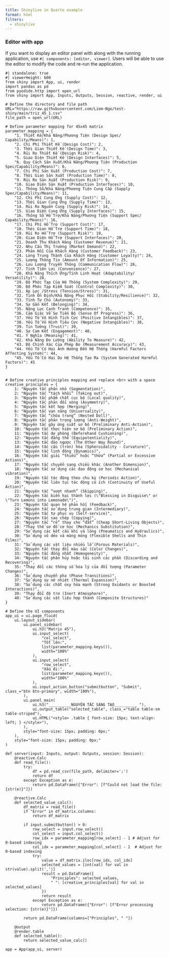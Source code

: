 ```yaml
---
title: Shinylive in Quarto example
format: html
filters:
  - shinylive
---
```

### Editor with app

If you want to display an editor panel with along with the running application, use `#| components: [editor, viewer]`. Users will be able to use the editor to modify the code and re-run the application.

```shinylive-python
#| standalone: true
#| viewerHeight: 600
from shiny import App, ui, render
import pandas as pd
from pyodide.http import open_url
from shiny import App, Inputs, Outputs, Session, reactive, render, ui

# Define the directory and file path
URL="https://raw.githubusercontent.com/Liem-Ngo/test-shiny/main/triz_45_1.csv"
file_path = open_url(URL)

# Define parameter mapping for 45x45 matrix
parameter_mapping = {
    "1. Thiết Kế/Khả Năng/Phương Tiện (Design Spec/ Capability/Means)": 1,
    "2. Chi Phí Thiết Kế (Design Cost)": 2,
    "3. Thời Gian Thiết Kế (Design Time)": 3,
    "4. Rủi Ro Thiết Kế (Design Risk)": 4,
    "5. Giao Diện Thiết Kế (Design Interfaces)": 5,
    "6. Quy Cách Sản Xuất/Khả Năng/Phương Tiện (Production Spec/Capability/Means)": 6,
    "7. Chi Phí Sản Xuất (Production Cost)": 7,
    "8. Thời Gian Sản Xuất (Production Time)": 8,
    "9. Rủi Ro Sản Xuất (Production Risk)": 9,
    "10. Giao Diện Sản Xuất (Production Interfaces)": 10,
    "11. Thông Số/Khả Năng/Phương Tiện Cung Cấp (Supply Spec/Capability/Means)": 11,
    "12. Chi Phí Cung Ứng (Supply Cost)": 12,
    "13. Thời Gian Cung Ứng (Supply Time)": 13,
    "14. Rủi Ro Nguồn Cung (Supply Risk)": 14,
    "15. Giao Diện Cung Ứng (Supply Interfaces)": 15,
    "16. Thông Số Hỗ Trợ/Khả Năng/Phương Tiện (Support Spec/ Capability/Means)": 16,
    "17. Chi Phí Hỗ Trợ (Support Cost)": 17,
    "18. Thời Gian Hỗ Trợ (Support Time)": 18,
    "19. Rủi Ro Hỗ Trợ (Support Risk)": 19,
    "20. Giao Diện Hỗ Trợ (Support Interfaces)": 20,
    "21. Doanh Thu Khách Hàng (Customer Revenue)": 21,
    "22. Nhu Cầu Thị Trường (Market Demand)": 22,
    "23. Phản Hồi Của Khách Hàng (Customer Feedback)": 23,
    "24. Lòng Trung Thành Của Khách Hàng (Customer Loyalty)": 24,
    "25. Lượng Thông Tin (Amount Of Information)": 25,
    "26. Lưu Lượng Truyền Thông (Communication Flow)": 26,
    "27. Tính Tiện Lợi (Convenience)": 27,
    "28. Khả Năng Thích Ứng/Tính Linh Hoạt (Adaptability/ Versatility)": 28,
    "29. Độ Phức Tạp Của Hệ Thống (System Complexity)": 29,
    "30. Độ Phức Tạp Kiểm Soát (Control Complexity)": 30,
    "31. Áp Lực /Stress (Tension/Stress)": 31,
    "32. Tính Ổn Định/Khả Năng Phục Hồi (Stability/Resilience)": 32,
    "33. Tính Tự Chủ (Autonomy)": 33,
    "34. Sự Gắn Kết (Belonging)": 34,
    "35. Năng Lực Cạnh Tranh (Competence)": 35,
    "36. Cảm Giác Về Sự Tiến Bộ (Sense Of Progress)": 36,
    "37. Yếu Tố Vô Hình Tích Cực (Positive Intangibles)": 37,
    "38. Yếu Tố Vô Hình Tiêu Cực (Negative Intangibles)": 38,
    "39. Tin Tưởng (Trust)": 39,
    "40. Sự Cam Kết (Engagement)": 40,
    "41. Ý Nghĩa (Meaning)": 41,
    "42. Khả Năng Đo Lường (Ability To Measure)": 42,
    "43. Độ Chính Xác Của Phép Đo (Measurement Accuracy)": 43,
    "44. Yếu Tố Có Hại Ảnh Hưởng Đến Hệ Thống (Harmful Factors Affecting System)": 44,
    "45. Yếu Tố Có Hại Do Hệ Thống Tạo Ra (System Generated Harmful Factors)": 45
}


# Define creative principles mapping and replace <br> with a space
creative_principles = {
    1: "Nguyên tắc phân nhỏ (Segmentation)",
    2: "Nguyên tắc “tách khỏi” (Taking out)",
    3: "Nguyên tắc phẩm chất cục bộ (Local quality)",
    4: "Nguyên tắc phản đối xứng (Asymmetry)",
    5: "Nguyên tắc kết hợp (Merging)",
    6: "Nguyên tắc vạn năng (Universality)",
    7: "Nguyên tắc “chứa trong” (Nested Doll)",
    8: "Nguyên tắc phản trọng lượng (Anti-Weight)",
    9: "Nguyên tắc gây ứng suất sơ bộ (Preliminary Anti-Action)",
    10: "Nguyên tắc thực hiện sơ bộ (Preliminary Action)",
    11: "Nguyên tắc dự phòng (Beforehand Cushioning)",
    12: "Nguyên tắc đẳng thế (Equipotentiality)",
    13: "Nguyên tắc đảo ngược (The Other Way Round)",
    14: "Nguyên tắc cầu (tròn) hóa (Spheroidality - Curvature)",
    15: "Nguyên tắc linh động (Dynamics)",
    16: "Nguyên tắc giải “thiếu” hoặc “thừa” (Partial or Excessive Actions)",
    17: "Nguyên tắc chuyển sang chiều khác (Another Dimension)",
    18: "Nguyên tắc sử dụng các dao động cơ học (Mechanical vibration)",
    19: "Nguyên tắc tác động theo chu kỳ (Periodic Action)",
    20: "Nguyên tắc liên tục tác động có ích (Continuity of Useful Action)",
    21: "Nguyên tắc “vượt nhanh” (Skipping)",
    22: "Nguyên tắc biến hại thành lợi (\"Blessing in Disguise\" or \"Turn Lemons into Lemonade\")",
    23: "Nguyên tắc quan hệ phản hồi (Feedback)",
    24: "Nguyên tắc sử dụng trung gian (Intermediary)",
    25: "Nguyên tắc tự phục vụ (Self-service)",
    26: "Nguyên tắc sao chép (Copying)",
    27: "Nguyên tắc “rẻ” thay cho “đắt” (Cheap Short-Living Objects)",
    28: "Thay thế sơ đồ cơ học (Mechanics Substitution)",
    29: "Sử dụng các kết cấu khí và lỏng (Pneumatics and Hydraulics)",
    30: "Sử dụng vỏ dẻo và màng mỏng (Flexible Shells and Thin Films)",
    31: "Sử dụng các vật liệu nhiều lỗ (Porous Materials)",
    32: "Nguyên tắc thay đổi màu sắc (Color Changes)",
    33: "Nguyên tắc đồng nhất (Homogeneity)",
    34: "Nguyên tắc phân hủy hoặc tái sinh các phần (Discarding and Recovering)",
    35: "Thay đổi các thông số hóa lý của đối tượng (Parameter Changes)",
    36: "Sử dụng chuyển pha (Phase Transitions)",
    37: "Sử dụng sự nở nhiệt (Thermal Expansion)",
    38: "Sử dụng các chất oxy hóa mạnh (Strong Oxidants or Boosted Interactions)",
    39: "Thay đổi độ trơ (Inert Atmosphere)",
    40: "Sử dụng các vật liệu hợp thành (Composite Structures)"
}

# Define the UI components
app_ui = ui.page_fluid(
    ui.layout_sidebar(
        ui.panel_sidebar(
            ui.h3("Matrix 45"),
            ui.input_select(
                "col_select",
                "Tốt lên:",
                list(parameter_mapping.keys()),
                width="100%"
            ),
            ui.input_select(
                "row_select",
                "Xấu đi:",
                list(parameter_mapping.keys()),
                width="100%"
            ),
            ui.input_action_button("submitbutton", "Submit", class_="btn btn-primary", width="100%"),
        ),
        ui.panel_main(
            ui.h3("__________NGUYÊN TẮC SÁNG TẠO__________ "),
            ui.output_table("selected_table", class_="table table-sm table-striped"),
            ui.HTML("<style> .table { font-size: 15px; text-align: left; } </style>"),
        ),
        style="font-size: 15px; padding: 0px;"
    ),
    style="font-size: 15px; padding: 0px;"
)

def server(input: Inputs, output: Outputs, session: Session):
    @reactive.Calc
    def read_file():
        try:
            df = pd.read_csv(file_path, delimiter=';')
            return df
        except Exception as e:
            return pd.DataFrame({"Error": [f"Could not load the file: {str(e)}"]})

    @reactive.Calc
    def selected_value_calc():
        df_matrix = read_file()
        if "Error" in df_matrix.columns:
            return df_matrix
        
        if input.submitbutton() > 0:
            row_select = input.row_select()
            col_select = input.col_select()
            row_idx = parameter_mapping[row_select] - 1 # Adjust for 0-based indexing
            col_idx = parameter_mapping[col_select] - 1  # Adjust for 0-based indexing
            try:
                value = df_matrix.iloc[row_idx, col_idx]
                selected_values = [int(val) for val in str(value).split(',')]
                result = pd.DataFrame({
                    "Principles": selected_values,
                    " ": [creative_principles[val] for val in selected_values]
                })
                return result
            except Exception as e:
                return pd.DataFrame({"Error": [f"Error processing selection: {str(e)}"]})
        
        return pd.DataFrame(columns=["Principles", " "])

    @output
    @render.table
    def selected_table():
        return selected_value_calc()

app = App(app_ui, server)


```
